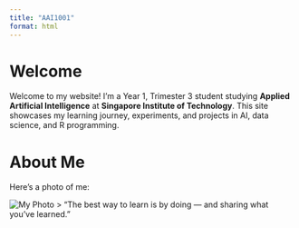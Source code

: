 ```yaml
---
title: "AAI1001"
format: html
---
```


# Welcome

Welcome to my website! I’m a Year 1, Trimester 3 student studying **Applied Artificial Intelligence** at **Singapore Institute of Technology**. This site showcases my learning journey, experiments, and projects in AI, data science, and R programming.

# About Me

Here’s a photo of me:

![My Photo](me.jpg)
> “The best way to learn is by doing — and sharing what you've learned.”

